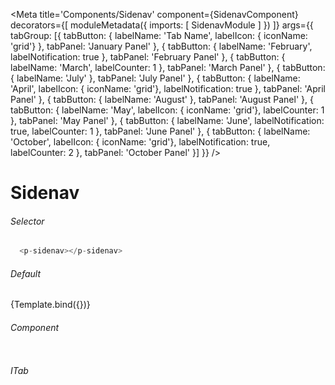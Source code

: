 
<Meta title='Components/Sidenav'
  component={SidenavComponent}
  decorators={[
    moduleMetadata({
      imports: [
        SidenavModule
      ]
    })
  ]}
  args={{ 
    tabGroup: [{
      tabButton: { labelName: 'Tab Name', labelIcon: { iconName: 'grid'} },
      tabPanel: 'January Panel'
    },
    {
      tabButton: { labelName: 'February', labelNotification: true },
      tabPanel: 'February Panel'
    },
    {
      tabButton: { labelName: 'March', labelCounter: 1 },
      tabPanel: 'March Panel'
    },
    {
      tabButton: { labelName: 'July' },
      tabPanel: 'July Panel'
    },
    {
      tabButton: { labelName: 'April', labelIcon: { iconName: 'grid'}, labelNotification: true },
      tabPanel: 'April Panel'
    },
    {
      tabButton: { labelName: 'August' },
      tabPanel: 'August Panel'
    },
    {
      tabButton: { labelName: 'May', labelIcon: { iconName: 'grid'}, labelCounter: 1 },
      tabPanel: 'May Panel'
    },
     {
      tabButton: { labelName: 'June', labelNotification: true, labelCounter: 1 },
      tabPanel: 'June Panel'
    },
    {
      tabButton: { labelName: 'October', labelIcon: { iconName: 'grid'}, labelNotification: true, labelCounter: 2 },
      tabPanel: 'October Panel'
    }]
  }}
/>


# Sidenav

###### Selector
```ts
  <p-sidenav></p-sidenav>
```
###### Default
<Canvas>
  <Story name="Tabs"
    args={{
    }}>
    {Template.bind({})}
  </Story>
</Canvas>



###### Component
```ts

```

###### ITab
```ts

```